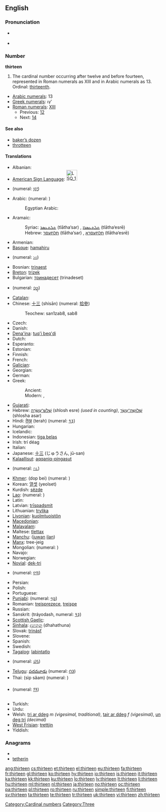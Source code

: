 {{wikipedia}}
==English==

===Pronunciation===
* {{qualifier|next word stressed near the first syllable}}
*: {{a|UK}} {{IPA|/ˈθɜː.tiːn/}}
*: {{a|US}} {{IPA|/ˈθɝ.tin/}}
*: {{audio|en-us-thirteen.ogg|Audio (US)}}
* {{qualifier|next word stressed after the first syllable}}
*: {{a|UK}} {{IPA|/ˌθɜːˈtiːn/}}
*: {{a|US}} {{IPA|/ˌθɝˈtin/}}
*: {{rhymes|iːn}}

===Number===
'''thirteen'''

# The cardinal number occurring after twelve and before fourteen, represented in Roman numerals as XIII and in Arabic numerals as 13. Ordinal: [[thirteenth]].

* [[w:Arabic numerals|Arabic numerals]]: 13
* [[w:Greek numerals|Greek numerals]]: ιγʹ
* [[w:Roman numerals|Roman numerals]]: [[XIII]]
** Previous: [[twelve|12]]
** Next: [[fourteen|14]]

====See also====
* [[baker's dozen|baker’s dozen]]
* [[throtteen]]

====Translations====
{{trans-top|the cardinal number occurring after twelve and before fourteen}}
* Albanian: {{t-|sq|trembëdhjetë|xs=Albanian}}
* [[American Sign Language]]: [[Image:LSQ 13.jpg|35px]] {{tø|ase|Hu@Side-PalmBack Flatten|xs=American Sign Language}}
* {{trreq|Amharic}} (numeral: [[፲፫]])
* Arabic: {{t-|ar|ثلاثة عشر|alt=ثَلاثة عَشَرَ|tr=thalaatha 3ashara}} (numeral: {{Arab|[[١٣]]}})
*: Egyptian Arabic: {{tø|arz|تلاتاشر|tr=talataashar|sc=Arab|xs=Egyptian Arabic}}
* Aramaic:
*: Syriac: [[ܬܠܬܥܣܪ]] (tlātha‘sar) {{m}}, [[ܬܠܬܥܣܪܐ]] (tlātha‘esrē) {{f}}
*: Hebrew: [[תלתעסר]] (tlātha‘sar) {{m}}, [[תלתעסרא]] (tlātha‘esrē) {{f}}
* Armenian: {{t+|hy|տասներեք|tr=tasnerek'}}
* [[Basque]]: [[hamahiru]]
* {{trreq|Bengali}} (numeral: [[১৩]])
* Bosnian: [[trinaest]]
* [[Breton]]: [[trizek]]
* Bulgarian: [[тринадесет]] (trinadeset)
* {{trreq|Burmese}} (numeral: [[၁၃]])
* [[Catalan]]: {{t+|ca|tretze}}
* Chinese: [[十三]] (shísān) (numeral: [[拾參]])
*: Teochew: san1zab8, sab8
* Czech: {{t-|cs|třináct}}
* Danish: {{t+|da|tretten}}
* [[Dena'ina]]: [[tuq'i beq'di]]
* Dutch: {{t+|nl|dertien|f}}
* Esperanto: {{t-|eo|dek tri|xs=Esperanto}}
* Estonian: {{t-|et|kolmteist}}
* Finnish: {{t+|fi|kolmetoista}}
* French: {{t+|fr|treize|m}}
* [[Galician]]: {{t+|gl|trece|xs=Galician}}
* Georgian: {{t-|ka|ცამეტი|tr=c'ameti|sc=Geor|xs=Georgian}}
* German: {{t+|de|dreizehn|f}}
* Greek:
*: Ancient: {{tø|grc|τρισκαίδεκα|tr=triskaideka|sc=polytonic}}
*: Modern: {{t+|el|δεκατρείς|tr=dekatrís}}, {{t|el|δεκατρία|tr=dekatría}}
* [[Gujarati]]: {{t+|gu|તેર|tr=ter|sc=Gujr|xs=Gujarati}}
* Hebrew: [[שלוש עשרה|שְׁלֹשׁ־עֶשְׂרֵה]] (shlosh esre) {{f}} ''(used in counting)'', [[שלושה עשר|שְׁלוֹשָה־עָשָׂר]] (shlosha asar) {{m}}
* Hindi: [[तेरह्]] (terah) (numeral: [[१३]])
* Hungarian: {{t+|hu|tizenhárom}}
* Icelandic: {{t+|is|þrettán}}
* Indonesian: [[tiga belas]]
* Irish: trí déag
* Italian: {{t+|it|tredici|m}}
* Japanese: [[十三]] (じゅうさん, jū-san)
* [[Kalaallisut]]: [[aqqaniq-pingasut]]
{{trans-mid}}
* {{trreq|Kannada}} (numeral: [[೧೩]])
* [[Khmer]]: {{Khmr|[[ដប់បី]]}} (dop bei) (numeral: {{Khmr|[[១៣]]}})
* Korean: [[열셋]] (yeolset)
* Kurdish: [[sêzde]]
* [[Lao]]: {{t-|lo|ສິບສາມ|tr=sip-saam|sc=Laoo|xs=Lao}} (numeral: {{Laoo|[[໑໓]]}})
* Latin: {{t+|la|tredecim}}
* Latvian: [[trīspadsmit]]
* Lithuanian: [[trylika]]
* [[Livonian]]: [[kuolmtuoistõn]]
* [[Macedonian]]: {{t|mk|тринаесет|tr=trináeset}}
* [[Malayalam]]: {{t|ml|പതിമൂന്ന്|sc=Mlym|xs=Malayalam}}
* Maltese: [[tlettax]]
* [[Manchu]]: ([[juwan]] [[ilan]])
* [[Manx]]: tree-jeig
* Mongolian: {{t|mn|арван гурав|tr=arvan gurav|sc=Cyrl|xs=Mongolian}} (numeral: {{Mong|[[᠑᠓]]}})
* Navajo: {{tø|nv|tááʼtsʼáadah}}
* Norwegian: {{t+|no|tretten}}
* [[Novial]]: [[dek-tri]]
* {{trreq|Oriya}} (numeral: [[୧୩]])
* Persian: {{t|fa|سیزده|xs=Persian}}
* Polish: {{t+|pl|trzynaście}}
* Portuguese: {{t+|pt|treze}}
* [[Punjabi]]: {{t-|pa|ਤੇਰਾਂ|sc=Guru|xs=Punjabi}} (numeral: [[੧੩]])
* Romanian: [[treisprezece]], [[treişpe]] {{italbrac|informal}}
* Russian: {{t+|ru|тринадцать|tr=trinádtsat’}}
* Sanskrit: {{t|sa|त्रयोदश}} (tráyodash, numeral: [[१३]])
* [[Scottish Gaelic]]: {{t-|gd|trì|xs=Scottish Gaelic}} {{t-|gd|deug|xs=Scottish Gaelic}}
* [[Sinhala]]: [[දහතුන]] (dhahathuna)
* Slovak: [[trinásť]]
* Slovene: {{t|sl|trinajst}}
* Spanish: {{t+|es|trece}}
* Swedish: {{t+|sv|tretton}}
* [[Tagalog]]: [[labintatlo]]
* {{trreq|Tamil}} (numeral: [[௰௩]])
* [[Telugu]]: [[పదమూడు]] (numeral: [[౧౩]])
* Thai: {{Thai|[[สิบสาม]]}} (sìp săam) (numeral: {{Thai|[[๑๓]]}})
* {{trreq|Tibetan}} (numeral: [[༡༣]])
* Turkish: {{t+|tr|on üç}}
* Urdu: {{t-|ur|تیرہ|tr=terah|xs=Urdu}}
* Welsh: [[tri ar ddeg]] ''m (vigesimal, traditional)'', [[tair ar ddeg]] ''f (vigesimal)'', [[un deg tri]] ''(decimal)''
* [[West Frisian]]: [[trettjin]]
* Yiddish: {{t-|yi|דרײַצן|xs=Yiddish}}
{{trans-bottom}}

===Anagrams===
* {{alphagram|eehinrtt}}
* [[tetherin#English|tetherin]]

[[Category:Cardinal numbers]]
[[Category:Three]]

[[ang:thirteen]]
[[cs:thirteen]]
[[et:thirteen]]
[[el:thirteen]]
[[eu:thirteen]]
[[fa:thirteen]]
[[fr:thirteen]]
[[gl:thirteen]]
[[ko:thirteen]]
[[hy:thirteen]]
[[io:thirteen]]
[[is:thirteen]]
[[it:thirteen]]
[[ka:thirteen]]
[[kk:thirteen]]
[[ku:thirteen]]
[[lo:thirteen]]
[[lv:thirteen]]
[[lt:thirteen]]
[[li:thirteen]]
[[hu:thirteen]]
[[ml:thirteen]]
[[nl:thirteen]]
[[ja:thirteen]]
[[no:thirteen]]
[[oc:thirteen]]
[[pa:thirteen]]
[[pl:thirteen]]
[[ro:thirteen]]
[[ru:thirteen]]
[[simple:thirteen]]
[[fi:thirteen]]
[[sv:thirteen]]
[[ta:thirteen]]
[[te:thirteen]]
[[tr:thirteen]]
[[uk:thirteen]]
[[vi:thirteen]]
[[zh:thirteen]]